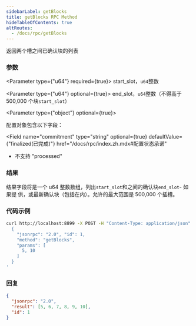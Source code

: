 ```yaml
---
sidebarLabel: getBlocks
title: getBlocks RPC Method
hideTableOfContents: true
altRoutes:
  - /docs/rpc/getBlocks
---
```


返回两个槽之间已确认块的列表

<DocSideBySide>

<DocLeftSide>

### 参数

<Parameter type={"u64"} required={true}>
  start_slot，`u64`整数
</Parameter>

<Parameter type={"u64"} optional={true}>
  end_slot，`u64`整数（不得高于 500,000 个块`start_slot`）
</Parameter>

<Parameter type={"object"} optional={true}>

配置对象包含以下字段：

  <Field
  name="commitment"
  type="string"
  optional={true}
  defaultValue={"finalized(已完成)"}
  href="/docs/rpc/index.zh.mdx#配置状态承诺"
>

- 不支持 "processed"

</Field>

</Parameter>

### 结果

结果字段将是一个 u64 整数数组，列出`start_slot`和之间的确认块`end_slot`- 如果提
供，或最新确认块（包括在内）。允许的最大范围是 500,000 个插槽。

</DocLeftSide>

<DocRightSide>

### 代码示例

```bash
curl http://localhost:8899 -X POST -H "Content-Type: application/json" -d '
  {
    "jsonrpc": "2.0", "id": 1,
    "method": "getBlocks",
    "params": [
      5, 10
    ]
  }
'
```

### 回复

```json
{
  "jsonrpc": "2.0",
  "result": [5, 6, 7, 8, 9, 10],
  "id": 1
}
```

</DocRightSide>
</DocSideBySide>
